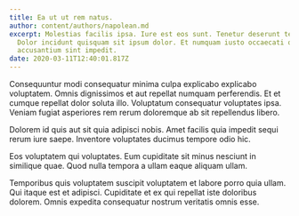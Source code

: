 ```yaml
---
title: Ea ut ut rem natus.
author: content/authors/napolean.md
excerpt: Molestias facilis ipsa. Iure est eos sunt. Tenetur deserunt tenetur ea.
  Dolor incidunt quisquam sit ipsum dolor. Et numquam iusto occaecati quis
  accusantium sint impedit.
date: 2020-03-11T12:40:01.817Z
---
```

Consequuntur modi consequatur minima culpa explicabo explicabo voluptatem. Omnis dignissimos et aut repellat numquam perferendis. Et et cumque repellat dolor soluta illo. Voluptatum consequatur voluptates ipsa. Veniam fugiat asperiores rem rerum doloremque ab sit repellendus libero.
 Dolorem id quis aut sit quia adipisci nobis. Amet facilis quia impedit sequi rerum iure saepe. Inventore voluptates ducimus tempore odio hic.
 Eos voluptatem qui voluptates. Eum cupiditate sit minus nesciunt in similique quae. Quod nulla tempora a ullam eaque aliquam ullam.
 Temporibus quis voluptatem suscipit voluptatem et labore porro quia ullam. Qui itaque est et adipisci. Cupiditate et ex qui repellat iste doloribus dolorem. Omnis expedita consequatur nostrum veritatis omnis esse.